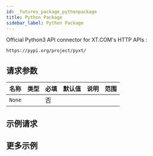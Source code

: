 ```yaml
---
id: _futures_package_pythonpackage
title: Python Package
sidebar_label: Python Package
---
```


Official Python3 API connector for XT.COM's HTTP APIs :

    https://pypi.org/project/pyxt/

## 请求参数

| 名称   | 类型 | 必填 | 默认值 | 说明 | 范围 |
| ------ | ---- | ---- | ------ | ---- | ---- |
| `None` |      | 否   |        |      |      |

## 示例请求

## 更多示例
